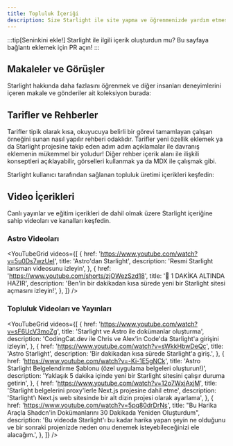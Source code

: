 ```yaml
---
title: Topluluk İçeriği
description: Size Starlight ile site yapma ve öğrenmenizde yardım etmesi için topluluk üretimi rehber, makale ve videoları keşfedin!
---
```


:::tip[Seninkini ekle!]
Starlight ile ilgili içerik oluşturdun mu?
Bu sayfaya bağlantı eklemek için PR açın!
:::


## Makaleler ve Görüşler

Starlight hakkında daha fazlasını öğrenmek ve diğer insanları deneyimlerini içeren makale ve gönderiler ait koleksiyon burada:

<CardGrid>
	<LinkCard
		href="https://devm.io/open-source/starlight-astro"
		title="Starlight ile Statik Site Oluşturma"
		description="“Bileşenleri tasarlarken hiçbir fikir çok büyük ya da çok küçük değildir” — Starlight Lideri Chris Swithinbank ile röportaj"
	/>
	<LinkCard
		href="https://frontendatscale.com/blog/hybrid-frontend-architecture/"
		title="Astro ve Starlight ile Hibrit Ön Uç Mimarisi"
		description="Maxi Ferreira and Ben Holmes Starlight, TinaCMS ve yetkilendirmeli interaktif API oyunalanı ile dokümantasyon sitesi oluşturuyor."
	/>
	<LinkCard
		href="https://www.olets.dev/posts/comparing-docs-site-builders-vuepress-vs-starlight/"
		title="Dokümantasyon site oluşturucularını karşılaştırmak: VuePress ve Starlight"
		description="Bu iki çerçeve nasıl ölçülür?"
	/>
</CardGrid>

## Tarifler ve Rehberler

Tarifler tipik olarak kısa, okuyucuya belirli bir görevi tamamlayan çalışan örneğini sunan nasıl yapılır rehberi odaklıdır. Tarifler yeni özellik eklemek ya da Starlight projesine takip eden adım adım açıklamalar ile davranış eklemenin mükemmel bir yoludur! Diğer rehber içerik alanı ile ilişkili konseptleri açıklayabilir, görselleri kullanmak ya da MDX ile çalışmak gibi.

Starlight kullanıcı tarafından sağlanan topluluk üretimi içerikleri keşfedin:

<CardGrid>
	<LinkCard
		href="https://www.webpro.nl/scraps/versioned-docs-with-starlight-and-vercel"
		title="Starlight ve Vercel ile Versiyonlanmış dokümantasyon"
		description="Bir projenin her ana versiyonu için ayrı dokümantasyon versiyonlarının uygulanmasına yönelik bir rehber"
	/>
	<LinkCard
		href="https://hideoo.dev/notes/starlight-heading-links"
		title="Starlight başlıklarına bağlantılar ekleyin"
		description="Belgelerinizin belirli bölümlerine giden bağlantıları paylaşmak için rehype eklentisi kullanma rehberi"
	/>
	<LinkCard
		href="https://blog.otterlord.dev/posts/starlight-sponsors/"
		title="Starlight sitenize sponsor ekleyin"
		description="Belgelerinizin kenar çubuğuna özel sponsorlar bileşenini uygulamaya yönelik bir rehber"
	/>
	<LinkCard
		href="https://hideoo.dev/notes/starlight-og-images"
		title="Starlight'a Open Graph görselleri ekleme"
		description="Sayfalarınız için sosyal görseller ve ilgili meta etiketleri oluşturma rehberi"
	/>
	<LinkCard
		href="https://hideoo.dev/notes/starlight-third-party-icon-sets"
		title="Starlight'ta üçüncü taraf ikon setlerini kullanın"
		description="Starlight için mevcut ikonların seçimini genişletmek amacıyla unplugin-icons kullanma rehberi"
	/>
	<LinkCard
		href="https://hideoo.dev/notes/starlight-custom-html-head"
		title="Starlight sayfalarının HTML başlığını düzenleyin"
		description="Web analizi, yazı tipleri ve komut dosyaları gibi ortak başlık içeriğini nasıl ekleyeceğinizi öğrenin"
	/>
	<LinkCard
		href="https://dev.to/mrrobot/publishing-documentation-with-astro-starlight-691"
		title="Astro Starlight ile Belgelerin Yayınlanması"
		description="Starlight dokümantasyonunu kullanmaya başlama"
	/>
	<LinkCard
		href="https://events-3bg.pages.dev/jotter/starlight/guide/"
		title="Görünüm Geçişlerini Etkinleştir"
		description="Bag of Tricks'in görünüm geçiş desteğiyle SPA benzeri görünüm ve hissi elde edin"
	/>
</CardGrid>

## Video İçerikleri

Canlı yayınlar ve eğitim içerikleri de dahil olmak üzere Starlight içeriğine sahip videoları ve kanalları keşfedin.


### Astro Videoları

<YouTubeGrid
	videos={[
		{
			href: 'https://www.youtube.com/watch?v=5u0Ds7wzUeI',
			title: 'Astro\'dan Starlight',
			description: 'Resmi Starlight lansman videosunu izleyin',
		},
		{
			href: 'https://www.youtube.com/shorts/zjOWezSzd18',
			title: '🌟 1 DAKİKA ALTINDA HAZIR',
			description: 'Ben\'in bir dakikadan kısa sürede yeni bir Starlight sitesi açmasını izleyin!',
		},
	]}
/>

### Topluluk Videoları ve Yayınları

<YouTubeGrid
	videos={[
		{
			href: 'https://www.youtube.com/watch?v=sF6UcV3moZg',
			title: 'Starlight ve Astro ile dokümanlar oluşturma',
			description:
				'CodingCat.dev ile Chris ve Alex\'in Code\'da Starlight\'a girişini izleyin',
		},
		{
			href: 'https://www.youtube.com/watch?v=sWkkHbwDeQc',
			title: 'Astro Starlight',
			description: 'Bir dakikadan kısa sürede Starlight\'a giriş.',
		},
		{
			href: 'https://www.youtube.com/watch?v=-Ki-1E5gNCk',
			title: 'Astro Starlight Belgelendirme Şablonu (özel uygulama belgeleri oluşturun!)',
			description: 'Yaklaşık 5 dakika içinde yeni bir Starlight sitesini çalışır duruma getirin',
		},
		{
			href: 'https://www.youtube.com/watch?v=12o7WxjAxjM',
			title: 'Starlight belgelerini proxy\'lerle Next.js projesine dahil etme',
			description:
				'Starlight\'ı Next.js web sitesinde bir alt dizin projesi olarak ayarlama',
		},
		{
			href: 'https://www.youtube.com/watch?v=5pq80drDrNs',
			title: "Bu Harika Araçla Shadcn'in Dokümanlarını 30 Dakikada Yeniden Oluşturdum",
			description:
				'Bu videoda Starlight\'ı bu kadar harika yapan şeyin ne olduğunu ve bir sonraki projenizde neden onu denemek isteyebileceğinizi ele alacağım.',
		},
	]}
/>
